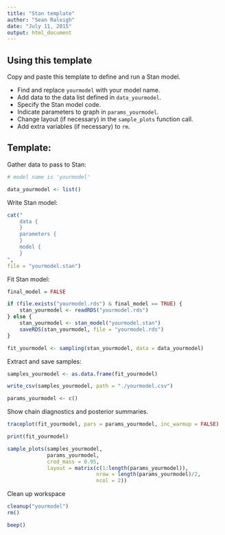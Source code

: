 ```yaml
---
title: "Stan template"
author: "Sean Raleigh"
date: "July 11, 2015"
output: html_document
---
```


## Using this template

Copy and paste this template to define and run a Stan model.

* Find and replace `yourmodel` with your model name.
* Add data to the data list defined in `data_yourmodel`.
* Specify the Stan model code.
* Indicate parameters to graph in `params_yourmodel`.
* Change layout (if necessary) in the `sample_plots` function call.
* Add extra variables (if necessary) to `rm`.

## Template:

Gather data to pass to Stan:

```r
# model name is 'yourmodel'

data_yourmodel <- list()
```

Write Stan model:

```r
cat("
    data {
    }
    parameters {
    }
    model {
    }
",
file = "yourmodel.stan")
```

Fit Stan model:

```r
final_model = FALSE

if (file.exists("yourmodel.rds") & final_model == TRUE) {
    stan_yourmodel <- readRDS("yourmodel.rds")
} else {
    stan_yourmodel <- stan_model("yourmodel.stan")
    saveRDS(stan_yourmodel, file = "yourmodel.rds")
}

fit_yourmodel <- sampling(stan_yourmodel, data = data_yourmodel)
```

Extract and save samples:

```r
samples_yourmodel <- as.data.frame(fit_yourmodel)

write_csv(samples_yourmodel, path = "./yourmodel.csv")

params_yourmodel <- c()
```

Show chain diagnostics and posterior summaries.

```r
traceplot(fit_yourmodel, pars = params_yourmodel, inc_warmup = FALSE)

print(fit_yourmodel)

sample_plots(samples_yourmodel,
             params_yourmodel,
             cred_mass = 0.95,
             layout = matrix(c(1:length(params_yourmodel)),
                             nrow = length(params_yourmodel)/2,
                             ncol = 2))
```

Clean up workspace

```r
cleanup("yourmodel")
rm()
```

```r
beep()
```
